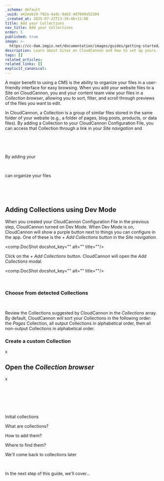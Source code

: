 ```yaml
---
_schema: default
_uuid: a42eeb19-f82a-4adc-9a63-4d7849e52104
_created_at: 2025-07-22T13:39:46+12:00
title: Add your Collections
nav_title: Add your Collections
order: 5
published: true
image: >-
  https://cc-dam.imgix.net/documentation/images/guides/getting-started/guide-thumbnails/CloudCannon-Getting-Started-Thumbnail-Universal.png
description: Learn about Sites on CloudCannon and how to set up yours.
tags: []
related_articles:
related_links: []
explicit_canonical:
---
```

A major benefit to using a CMS is the ability to organize your files in a user-friendly interface for easy browsing. When you add your website files to a Site on CloudCannon, you and your content team view your files in a *Collection browser*, allowing you to sort, filter, and scroll through previews of the files you want to edit.

In CloudCannon, a Collection is a group of similar files stored in the same folder of your website (e.g., a folder of pages, blog posts, products, or data files). By adding a Collection to your CloudCannon Configuration File, you can access that Collection through a link in your *Site navigation* and

&nbsp;

&nbsp;

By adding your

&nbsp;

can organize your files

&nbsp;

&nbsp;

## Adding Collections using Dev Mode

When you created your CloudCannon Configuration File in the previous step, CloudCannon turned on Dev Mode. When Dev Mode is on, CloudCannon will show a purple button next to things you can configure in the app. One of these is the *\+ Add Collections* button in the *Site navigation.*

<comp.DocShot docshot_key="" alt="" title=""/>

Click on the *\+ Add Collections* button. CloudCannon will open the *Add Collections* modal.

<comp.DocShot docshot_key="" alt="" title=""/>

&nbsp;

### Choose from detected Collections

&nbsp;

Review the Collections suggested by CloudCannon in the *Collections* array. By default, CloudCannon will sort your Collections in the following order: the *Pages* Collection, all output Collections in alphabetical order, then all non-output Collections in alphabetical order.

### Create a custom Collection

x

## Open the *Collection browser*

x

&nbsp;

&nbsp;

&nbsp;

Initial collections

What are collections?

How to add them?

Where to find them?

We'll come back to collections later

&nbsp;

In the next step of this guide, we'll cover...
